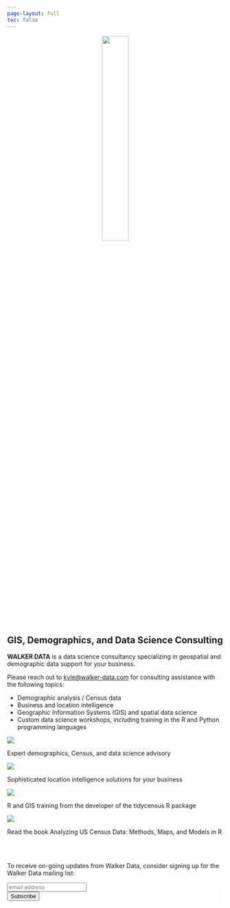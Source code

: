 ```yaml
---
page-layout: full
toc: false
---
```


```{=html}
<center>
  <img src="img/Logo with chart.png" style="width: 35%; display: block; margin: auto;">
</center>
```

## GIS, Demographics, and Data Science Consulting

__WALKER DATA__ is a data science consultancy specializing in geospatial and demographic data support for your business.  

Please reach out to <kyle@walker-data.com> for consulting assistance with the following topics:

- Demographic analysis / Census data
- Business and location intelligence
- Geographic Information Systems (GIS) and spatial data science
- Custom data science workshops, including training in the R and Python programming languages

```{=html}
<!-- Calendly badge widget begin -->
<link href="https://assets.calendly.com/assets/external/widget.css" rel="stylesheet">
<script src="https://assets.calendly.com/assets/external/widget.js" type="text/javascript" async></script>
<script type="text/javascript">window.onload = function() { Calendly.initBadgeWidget({ url: 'https://calendly.com/kylewalker/intro-call', text: 'Schedule an introductory call', color: '#1a730f', textColor: '#ffffff', branding: false }); }</script>
<!-- Calendly badge widget end -->
```


```{=html}
<div class="card-row">
  <div class="card-column">
    <div class="card">
      <a href=about.html><img src=img/chicago.png style="max-height: 200px"></a>
      <p>Expert demographics, Census, and data science advisory</p>
    </div>
  </div>
  <div class="card-column">
    <div class="card">
      <a href=https://linnaean.co><img src=img/dallas.png style="max-height: 200px"></a>
      <p>Sophisticated location intelligence solutions for your business</p>
    </div>
  </div>
  <div class="card-column">
    <div class="card">
      <a href=workshops.html><img src=https://walker-data.com/tidycensus/logo.png style="max-height: 200px"></a>
      <p>R and GIS training from the developer of the tidycensus R package</p>
    </div>
  </div>
  <div class="card-column">
    <div class="card">
      <a href=https://walker-data.com/census-r><img src=https://walker-data.com/census-r/img/book_cover.png style="max-height: 200px"></a>
      <p>Read the book Analyzing US Census Data: Methods, Maps, and Models in R</p>
    </div>
  </div>
</div>

<br/>
<br/>
```


To receive on-going updates from Walker Data, consider signing up for the Walker Data mailing list:

```{=html}
<!-- Begin MailChimp Signup Form -->
<link href="https://cdn-images.mailchimp.com/embedcode/slim-10_7.css" rel="stylesheet" type="text/css">
<style type="text/css">
#mc_embed_signup{background:#fff; clear:left; font:14px Helvetica,Arial,sans-serif; }
/* Add your own MailChimp form style overrides in your site stylesheet or in this style block.
We recommend moving this block and the preceding CSS link to the HEAD of your HTML file. */
</style>
<div id="mc_embed_signup">
<form action="https://github.us15.list-manage.com/subscribe/post?u=1829a68a5eda3d301119fdcd6&amp;id=c4a53d2961" method="post" id="mc-embedded-subscribe-form" name="mc-embedded-subscribe-form" class="validate" target="_blank" novalidate>
<div id="mc_embed_signup_scroll">

<input type="email" value="" name="EMAIL" class="email" id="mce-EMAIL" placeholder="email address" required>
<!-- real people should not fill this in and expect good things - do not remove this or risk form bot signups-->
<div style="position: absolute; left: -5000px;" aria-hidden="true"><input type="text" name="b_1829a68a5eda3d301119fdcd6_c4a53d2961" tabindex="-1" value=""></div>
<div class="clear"><input type="submit" value="Subscribe" name="subscribe" id="mc-embedded-subscribe" class="button"></div>
</div>
</form>
</div>


<!--End mc_embed_signup-->
```

